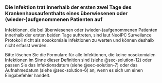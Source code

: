 ### Die Infektion trat innerhalb der ersten zwei Tage des Krankenhausaufenthalts eines überwiesenen oder (wieder-)aufgenommenen Patienten auf {#sec-problem-details-20}

Infektionen, die bei überwiesenen oder (wieder-)aufgenommenen Patienten innerhalb der ersten beiden Tage auftreten, sind laut NeoIPC Surveilance Protokoll nicht als nosokomiale Infektionen zu werten und können deshalb nicht erfasst werden.

Bitte löschen Sie die Formulare für alle Infektionen, die keine nosokomialen Infektionen im Sinne dieser Definition sind (siehe @sec-solution-12) oder passen Sie das Infektionsdatum (siehe @sec-solution-7) oder das Aufnahmedatum (siehe @sec-solution-6) an, wenn es sich um einen Eingabefehler handelt.
